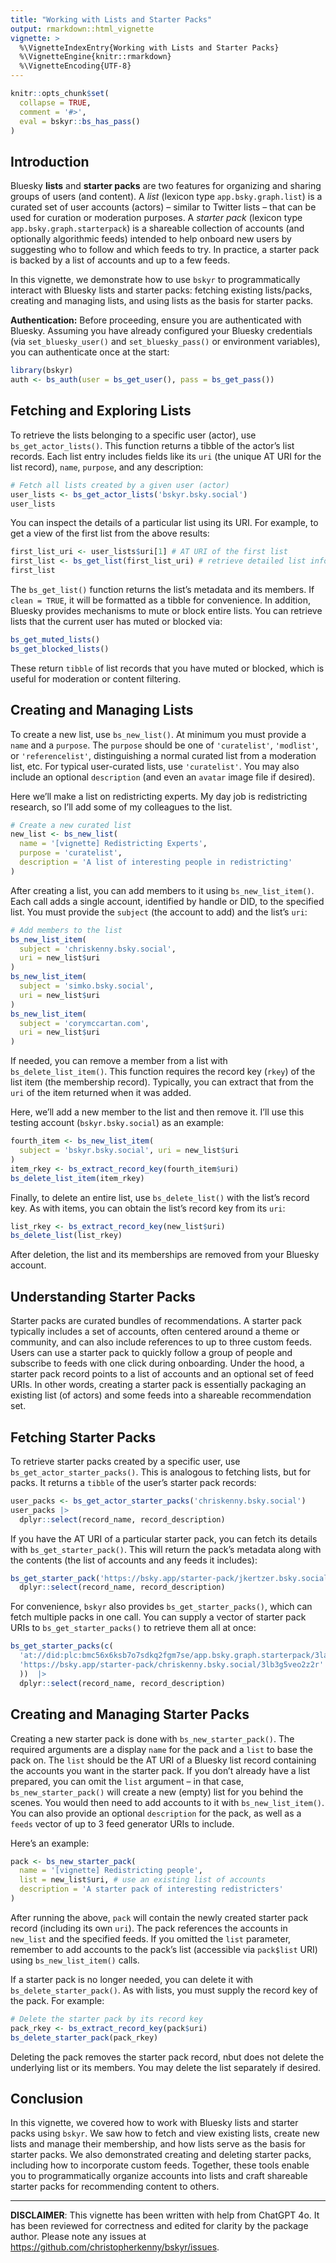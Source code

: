 ```yaml
---
title: "Working with Lists and Starter Packs"
output: rmarkdown::html_vignette
vignette: >
  %\VignetteIndexEntry{Working with Lists and Starter Packs}
  %\VignetteEngine{knitr::rmarkdown}
  %\VignetteEncoding{UTF-8}
---
```


```r
knitr::opts_chunk$set(
  collapse = TRUE,
  comment = '#>',
  eval = bskyr::bs_has_pass()
)
```

## Introduction

Bluesky **lists** and **starter packs** are two features for organizing and sharing groups of users (and content). 
A *list* (lexicon type `app.bsky.graph.list`) is a curated set of user accounts (actors) – similar to Twitter lists – that can be used for curation or moderation purposes. 
A *starter pack* (lexicon type `app.bsky.graph.starterpack`) is a shareable collection of accounts (and optionally algorithmic feeds) intended to help onboard new users by suggesting who to follow and which feeds to try. 
In practice, a starter pack is backed by a list of accounts and up to a few feeds.

In this vignette, we demonstrate how to use `bskyr` to programmatically interact with Bluesky lists and starter packs: fetching existing lists/packs, creating and managing lists, and using lists as the basis for starter packs.

**Authentication:** Before proceeding, ensure you are authenticated with Bluesky. 
Assuming you have already configured your Bluesky credentials (via `set_bluesky_user()` and `set_bluesky_pass()` or environment variables), you can authenticate once at the start:

```r
library(bskyr)
auth <- bs_auth(user = bs_get_user(), pass = bs_get_pass())
```

## Fetching and Exploring Lists

To retrieve the lists belonging to a specific user (actor), use `bs_get_actor_lists()`. 
This function returns a tibble of the actor’s list records. 
Each list entry includes fields like its `uri` (the unique AT URI for the list record), `name`, `purpose`, and any description:

```r
# Fetch all lists created by a given user (actor)
user_lists <- bs_get_actor_lists('bskyr.bsky.social')
user_lists
```

You can inspect the details of a particular list using its URI. 
For example, to get a view of the first list from the above results:

```r
first_list_uri <- user_lists$uri[1] # AT URI of the first list
first_list <- bs_get_list(first_list_uri) # retrieve detailed list info
first_list
```

The `bs_get_list()` function returns the list’s metadata and its members. 
If `clean = TRUE`, it will be formatted as a tibble for convenience. 
In addition, Bluesky provides mechanisms to mute or block entire lists. 
You can retrieve lists that the current user has muted or blocked via:

```r
bs_get_muted_lists()
bs_get_blocked_lists()
```

These return `tibble` of list records that you have muted or blocked, which is useful for moderation or content filtering.

## Creating and Managing Lists

To create a new list, use `bs_new_list()`. 
At minimum you must provide a `name` and a `purpose`. 
The `purpose` should be one of `'curatelist'`, `'modlist'`, or `'referencelist'`, distinguishing a normal curated list from a moderation list, etc.
For typical user-curated lists, use `'curatelist'`. 
You may also include an optional `description` (and even an `avatar` image file if desired).

Here we'll make a list on redistricting experts.
My day job is redistricting research, so I'll add some of my colleagues to the list.

```r
# Create a new curated list
new_list <- bs_new_list(
  name = '[vignette] Redistricting Experts',
  purpose = 'curatelist',
  description = 'A list of interesting people in redistricting'
)
```

After creating a list, you can add members to it using `bs_new_list_item()`. 
Each call adds a single account, identified by handle or DID, to the specified list. 
You must provide the `subject` (the account to add) and the list’s `uri`:

```r
# Add members to the list
bs_new_list_item(
  subject = 'chriskenny.bsky.social',
  uri = new_list$uri
)
bs_new_list_item(
  subject = 'simko.bsky.social',
  uri = new_list$uri
)
bs_new_list_item(
  subject = 'corymccartan.com',
  uri = new_list$uri
)
```

If needed, you can remove a member from a list with `bs_delete_list_item()`. 
This function requires the record key (`rkey`) of the list item (the membership record). 
Typically, you can extract that from the `uri` of the item returned when it was added. 

Here, we'll add a new member to the list and then remove it.
I'll use this testing account (`bskyr.bsky.social`) as an example:

```r
fourth_item <- bs_new_list_item(
  subject = 'bskyr.bsky.social', uri = new_list$uri
)
item_rkey <- bs_extract_record_key(fourth_item$uri)
bs_delete_list_item(item_rkey)
```

Finally, to delete an entire list, use `bs_delete_list()` with the list’s record key. 
As with items, you can obtain the list’s record key from its `uri`:

```r
list_rkey <- bs_extract_record_key(new_list$uri)
bs_delete_list(list_rkey)
```

After deletion, the list and its memberships are removed from your Bluesky account.

## Understanding Starter Packs

Starter packs are curated bundles of recommendations. 
A starter pack typically includes a set of accounts, often centered around a theme or community, and can also include references to up to three custom feeds. 
Users can use a starter pack to quickly follow a group of people and subscribe to feeds with one click during onboarding. 
Under the hood, a starter pack record points to a list of accounts and an optional set of feed URIs. 
In other words, creating a starter pack is essentially packaging an existing list (of actors) and some feeds into a shareable recommendation set.

## Fetching Starter Packs

To retrieve starter packs created by a specific user, use `bs_get_actor_starter_packs()`. 
This is analogous to fetching lists, but for packs. 
It returns a `tibble` of the user’s starter pack records:

```r
user_packs <- bs_get_actor_starter_packs('chriskenny.bsky.social')
user_packs |> 
  dplyr::select(record_name, record_description)
```

If you have the AT URI of a particular starter pack, you can fetch its details with `bs_get_starter_pack()`. 
This will return the pack’s metadata along with the contents (the list of accounts and any feeds it includes):

```r
bs_get_starter_pack('https://bsky.app/starter-pack/jkertzer.bsky.social/3laywns2q2v27') |> 
  dplyr::select(record_name, record_description)
```

For convenience, `bskyr` also provides `bs_get_starter_packs()`, which can fetch multiple packs in one call. 
You can supply a vector of starter pack URIs to `bs_get_starter_packs()` to retrieve them all at once:

```r
bs_get_starter_packs(c(
  'at://did:plc:bmc56x6ksb7o7sdkq2fgm7se/app.bsky.graph.starterpack/3laywns2q2v27', 
  'https://bsky.app/starter-pack/chriskenny.bsky.social/3lb3g5veo2z2r'
  ))  |> 
  dplyr::select(record_name, record_description)
```

## Creating and Managing Starter Packs

Creating a new starter pack is done with `bs_new_starter_pack()`. 
The required arguments are a display `name` for the pack and a `list` to base the pack on. The `list` should be the AT URI of a Bluesky list record containing the accounts you want in the starter pack. 
If you don’t already have a list prepared, you can omit the `list` argument – in that case, `bs_new_starter_pack()` will create a new (empty) list for you behind the scenes. 
You would then need to add accounts to it with `bs_new_list_item()`.
You can also provide an optional `description` for the pack, as well as a `feeds` vector of up to 3 feed generator URIs to include. 

Here’s an example:

```r
pack <- bs_new_starter_pack(
  name = '[vignette] Redistricting people',
  list = new_list$uri, # use an existing list of accounts
  description = 'A starter pack of interesting redistricters'
)
```

After running the above, `pack` will contain the newly created starter pack record (including its own `uri`). 
The pack references the accounts in `new_list` and the specified feeds. 
If you omitted the `list` parameter, remember to add accounts to the pack’s list (accessible via `pack$list` URI) using `bs_new_list_item()` calls.

If a starter pack is no longer needed, you can delete it with `bs_delete_starter_pack()`. 
As with lists, you must supply the record key of the pack. For example:

```r
# Delete the starter pack by its record key
pack_rkey <- bs_extract_record_key(pack$uri)
bs_delete_starter_pack(pack_rkey)
```

Deleting the pack removes the starter pack record, nbut does not delete the underlying list or its members.
You may delete the list separately if desired.

## Conclusion

In this vignette, we covered how to work with Bluesky lists and starter packs using `bskyr`. We saw how to fetch and view existing lists, create new lists and manage their membership, and how lists serve as the basis for starter packs. We also demonstrated creating and deleting starter packs, including how to incorporate custom feeds. Together, these tools enable you to programmatically organize accounts into lists and craft shareable starter packs for recommending content to others.

--- 

**DISCLAIMER**: This vignette has been written with help from ChatGPT 4o. 
It has been reviewed for correctness and edited for clarity by the package author. 
Please note any issues at <https://github.com/christopherkenny/bskyr/issues>.
